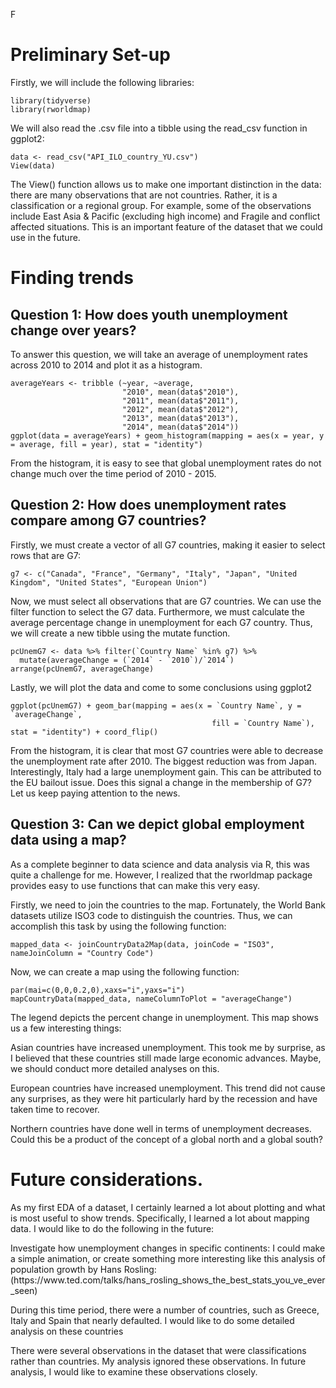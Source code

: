 F

# Preliminary Set-up
Firstly, we will include the following libraries: 

```
library(tidyverse)
library(rworldmap)
```
We will also read the .csv file into a tibble using the read_csv function in ggplot2:

``` 
data <- read_csv("API_ILO_country_YU.csv")
View(data)
```
The View() function allows us to make one important distinction in the data: there are many observations that are not countries. Rather, it is a classification or a regional group. For example, some of the observations include East Asia & Pacific (excluding high income) and Fragile and conflict affected situations. This is an important feature of the dataset that we could use in the future.

# Finding trends

## Question 1: How does youth unemployment change over years?

To answer this question, we will take an average of unemployment rates across 2010 to 2014 and plot it as a histogram.

``` 
averageYears <- tribble (~year, ~average,
                         "2010", mean(data$"2010"),
                         "2011", mean(data$"2011"),
                         "2012", mean(data$"2012"),
                         "2013", mean(data$"2013"),
                         "2014", mean(data$"2014"))
ggplot(data = averageYears) + geom_histogram(mapping = aes(x = year, y = average, fill = year), stat = "identity")
```
From the histogram, it is easy to see that global unemployment rates do not change much over the time period of 2010 - 2015. 

## Question 2: How does unemployment rates compare among G7 countries?

Firstly, we must create a vector of all G7 countries, making it easier to select rows that are G7:

``` 
g7 <- c("Canada", "France", "Germany", "Italy", "Japan", "United Kingdom", "United States", "European Union")
```

Now, we must select all observations that are G7 countries. We can use the filter function to select the G7 data. Furthermore, we must calculate the average percentage change in unemployment for each G7 country. Thus, we will create a new tibble using the mutate function. 

``` 
pcUnemG7 <- data %>% filter(`Country Name` %in% g7) %>% 
  mutate(averageChange = (`2014` - `2010`)/`2014`)
arrange(pcUnemG7, averageChange)
```

Lastly, we will plot the data and come to some conclusions using ggplot2

``` 
ggplot(pcUnemG7) + geom_bar(mapping = aes(x = `Country Name`, y = `averageChange`,
                                             fill = `Country Name`), stat = "identity") + coord_flip()
```

From the histogram, it is clear that most G7 countries were able to decrease the unemployment rate after 2010. The biggest reduction was from Japan. Interestingly, Italy had a large unemployment gain. This can be attributed to the EU bailout issue. Does this signal a change in the membership of G7? Let us keep paying attention to the news. 

## Question 3: Can we depict global employment data using a map?

As a complete beginner to data science and data analysis via R, this was quite a challenge for me. However, I realized that the rworldmap package provides easy to use functions that can make this very easy.

Firstly, we need to join the countries to the map. Fortunately, the World Bank datasets utilize ISO3 code to distinguish the countries. Thus, we can accomplish this task by using the following function:

``` 
mapped_data <- joinCountryData2Map(data, joinCode = "ISO3",   nameJoinColumn = "Country Code")
```
Now, we can create a map using the following function:

``` 
par(mai=c(0,0,0.2,0),xaxs="i",yaxs="i")
mapCountryData(mapped_data, nameColumnToPlot = "averageChange")
```
The legend depicts the percent change in unemployment. This map shows us a few interesting things:

Asian countries have increased unemployment. This took me by surprise, as I believed that these countries still made large economic advances. Maybe, we should conduct more detailed analyses on this.

European countries have increased unemployment. This trend did not cause any surprises, as they were hit particularly hard by the recession and have taken time to recover.

Northern countries have done well in terms of unemployment decreases. Could this be a product of the concept of a global north and a global south?

# Future considerations.

As my first EDA of a dataset, I certainly learned a lot about plotting and what is most useful to show trends. Specifically, I learned a lot about mapping data. I would like to do the following in the future:

Investigate how unemployment changes in specific continents: I could make a simple animation, or create something more interesting like this analysis of population growth by Hans Rosling: (https://www.ted.com/talks/hans_rosling_shows_the_best_stats_you_ve_ever_seen)

During this time period, there were a number of countries, such as Greece, Italy and Spain that nearly defaulted. I would like to do some detailed analysis on these countries

There were several observations in the dataset that were classifications rather than countries. My analysis ignored these observations. In future analysis, I would like to examine these observations closely. 
